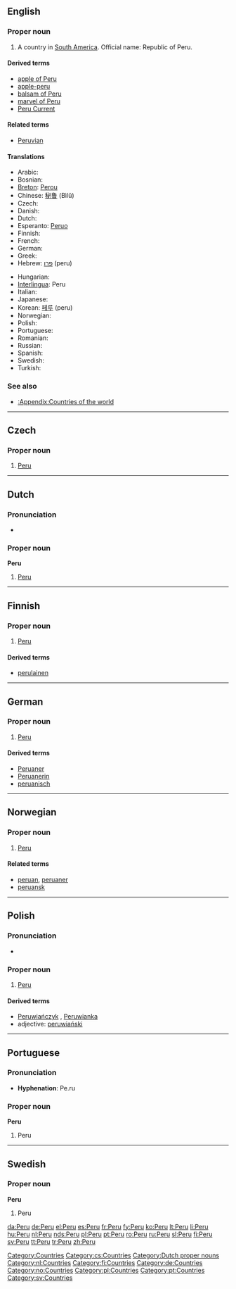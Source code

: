 {{see|peru|Perú|Perù}}
==English==

===Proper noun===
{{en-proper noun}}

# A country in [[South America]]. Official name: Republic of Peru.

====Derived terms====
*[[apple of Peru]]
*[[apple-peru]]
*[[balsam of Peru]]
*[[marvel of Peru]]
*[[w:Peru Current|Peru Current]]

====Related terms====
*[[Peruvian]]

====Translations====
{{trans-top|country in South America}}
* Arabic: {{Arab|[[بيرو]]}} {{IPAchar|(bīro)}} {{f}}
* Bosnian: {{t-|bs|Peru|m}}
* [[Breton]]: [[Perou]]
* Chinese: [[秘鲁]] (Bìlǔ)
* Czech: {{t-|cs|Peru|n}}
* Danish: {{t+|da|Peru}}
* Dutch: {{t+|nl|Peru|n}}
* Esperanto: [[Peruo]]
* Finnish: {{t+|fi|Peru}}
* French: {{t+|fr|Pérou|m}}
* German: {{t+|de|Peru}}
* Greek: {{t+|el|Περού|n|tr=Peroú|sc=Grek}}
* Hebrew: [[פרו]] (peru)
{{trans-mid}}
* Hungarian: {{t+|hu|Peru}}
* [[Interlingua]]: Peru
* Italian: {{t+|it|Perù|m}}
* Japanese: {{t+|ja|ペルー|tr=Perū|sc=Jpan}}
* Korean: [[페루]] (peru)
* Norwegian: {{t-|no|Peru}}
* Polish: {{t+|pl|Peru}}
* Portuguese: {{t+|pt|Peru|m}}
* Romanian: {{t+|ro|Peru|n}}
* Russian: {{t+|ru|Перу|n|tr=Perú|sc=Cyrl}}
* Spanish: {{t+|es|Perú|m}}
* Swedish: {{t+|sv|Peru}}
* Turkish: {{t+|tr|Peru}}
{{trans-bottom}}

===See also===
* [[:Appendix:Countries of the world]]

[[Category:Countries]]

----

==Czech==

===Proper noun===
{{cs-proper noun|g=n}}

# [[#English|Peru]]

[[Category:cs:Countries]]

----

==Dutch==

===Pronunciation===
*{{audio|Nl-Peru.ogg|audio}}

===Proper noun===
'''Peru''' {{n}}

# [[#English|Peru]]

[[Category:Dutch proper nouns]]
[[Category:nl:Countries]]

----

==Finnish==
{{wikipedia|lang=fi}}

===Proper noun===
{{fi-noun|proper=true}}

# [[#English|Peru]]

====Derived terms====
* [[perulainen]]

[[Category:fi:Countries]]

----

==German==
{{wikipedia|lang=de}}

===Proper noun===
{{infl|de|proper noun|g=n}}

# [[#English|Peru]]

====Derived terms====
* [[Peruaner]]
* [[Peruanerin]]
* [[peruanisch]]

[[Category:de:Countries]]

----

==Norwegian==

===Proper noun===
{{infl|no|proper noun}}

# [[#English|Peru]]

====Related terms====
*[[peruan]], [[peruaner]]
*[[peruansk]]

[[Category:no:Countries]]

----
==Polish==

===Pronunciation===
* {{IPA|/ˈpɛru/|lang=pl}}

===Proper noun===
{{infl|pl|proper noun|g=n}}

# [[#English|Peru]]

====Derived terms====
*[[Peruwiańczyk]] {{m}}, [[Peruwianka]] {{f}}
*adjective: [[peruwiański]]

[[Category:pl:Countries]]
----

==Portuguese==

===Pronunciation===
*'''Hyphenation''': Pe.ru

===Proper noun===
'''Peru''' {{m}}

# Peru

[[Category:pt:Countries]]

----

==Swedish==

===Proper noun===
'''Peru'''

# Peru

[[Category:sv:Countries]]

[[da:Peru]]
[[de:Peru]]
[[el:Peru]]
[[es:Peru]]
[[fr:Peru]]
[[fy:Peru]]
[[ko:Peru]]
[[lt:Peru]]
[[li:Peru]]
[[hu:Peru]]
[[nl:Peru]]
[[nds:Peru]]
[[pl:Peru]]
[[pt:Peru]]
[[ro:Peru]]
[[ru:Peru]]
[[sl:Peru]]
[[fi:Peru]]
[[sv:Peru]]
[[tt:Peru]]
[[tr:Peru]]
[[zh:Peru]]